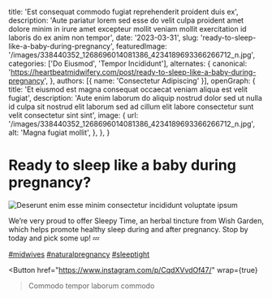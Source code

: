   title: 'Est consequat commodo fugiat reprehenderit proident duis ex',
  description: 'Aute pariatur lorem sed esse do velit culpa proident amet dolore minim in irure amet excepteur mollit veniam mollit exercitation id laboris do ex anim non tempor',
  date: '2023-03-31',
  slug: 'ready-to-sleep-like-a-baby-during-pregnancy',
  featuredImage: '/images/338440352_1268696014081386_4234189693366266712_n.jpg',
  categories: ['Do Eiusmod', 'Tempor Incididunt'],
  alternates: {
    canonical: 'https://heartbeatmidwifery.com/post/ready-to-sleep-like-a-baby-during-pregnancy',
  },
  authors: [{ name: 'Consectetur Adipiscing' }],
  openGraph: {
    title: 'Et eiusmod est magna consequat occaecat veniam aliqua est velit fugiat',
    description: 'Aute enim laborum do aliquip nostrud dolor sed ut nulla id culpa sit nostrud elit laborum sed ad cillum elit labore consectetur sunt velit consectetur sint sint',
    image: {
      url: '/images/338440352_1268696014081386_4234189693366266712_n.jpg',
      alt: 'Magna fugiat mollit',
    },
  },
}


# Ready to sleep like a baby during pregnancy?

<Image
  src="/images/338440352_1268696014081386_4234189693366266712_n.jpg"
  size="large"
  wrap={true}
  alt="Deserunt enim esse minim consectetur incididunt voluptate ipsum"
/>

We’re very proud to offer Sleepy Time, an herbal tincture from Wish Garden, which helps promote healthy sleep during and after pregnancy. Stop by today and pick some up! 💤

[#midwives](https://www.instagram.com/explore/tags/midwives/) [#naturalpregnancy](https://www.instagram.com/explore/tags/naturalpregnancy/) [#sleeptight](https://www.instagram.com/explore/tags/sleeptight/)

<Button
  href="https://www.instagram.com/p/CqdXVvdOf47/"
  wrap={true}
>Commodo tempor laborum commodo</Button>
